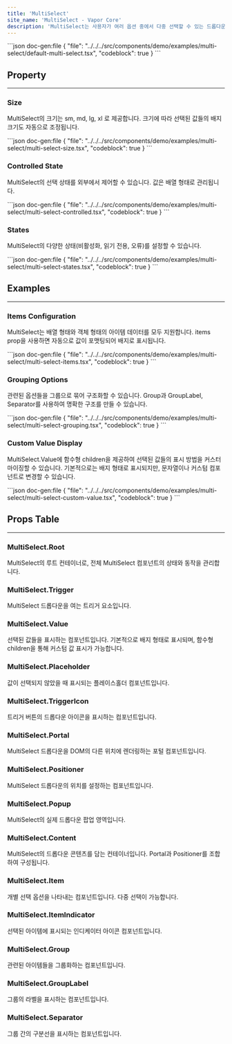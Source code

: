 ```yaml
---
title: 'MultiSelect'
site_name: 'MultiSelect - Vapor Core'
description: 'MultiSelect는 사용자가 여러 옵션 중에서 다중 선택할 수 있는 드롭다운 컴포넌트입니다. 선택된 값들은 배지 형태로 표시되며, 태그 선택, 필터링, 카테고리 선택 등에 사용됩니다.'
---
```


<Demo name="multi-select/default-multi-select">
```json doc-gen:file
{
    "file": "../../../src/components/demo/examples/multi-select/default-multi-select.tsx",
    "codeblock": true
}
```
</Demo>

## Property

---

### Size

MultiSelect의 크기는 sm, md, lg, xl 로 제공합니다. 크기에 따라 선택된 값들의 배지 크기도 자동으로 조정됩니다.

<Demo name="multi-select/multi-select-size">
```json doc-gen:file
{
    "file": "../../../src/components/demo/examples/multi-select/multi-select-size.tsx",
    "codeblock": true
}
```
</Demo>

### Controlled State

MultiSelect의 선택 상태를 외부에서 제어할 수 있습니다. 값은 배열 형태로 관리됩니다.

<Demo name="multi-select/multi-select-controlled">
```json doc-gen:file
{
    "file": "../../../src/components/demo/examples/multi-select/multi-select-controlled.tsx",
    "codeblock": true
}
```
</Demo>

### States

MultiSelect의 다양한 상태(비활성화, 읽기 전용, 오류)를 설정할 수 있습니다.

<Demo name="multi-select/multi-select-states">
```json doc-gen:file
{
    "file": "../../../src/components/demo/examples/multi-select/multi-select-states.tsx",
    "codeblock": true
}
```
</Demo>

## Examples

---

### Items Configuration

MultiSelect는 배열 형태와 객체 형태의 아이템 데이터를 모두 지원합니다. items prop을 사용하면 자동으로 값이 포맷팅되어 배지로 표시됩니다.

<Demo name="multi-select/multi-select-items">
```json doc-gen:file
{
    "file": "../../../src/components/demo/examples/multi-select/multi-select-items.tsx",
    "codeblock": true
}
```
</Demo>

### Grouping Options

관련된 옵션들을 그룹으로 묶어 구조화할 수 있습니다. Group과 GroupLabel, Separator를 사용하여 명확한 구조를 만들 수 있습니다.

<Demo name="multi-select/multi-select-grouping">
```json doc-gen:file
{
    "file": "../../../src/components/demo/examples/multi-select/multi-select-grouping.tsx",
    "codeblock": true
}
```
</Demo>

### Custom Value Display

MultiSelect.Value에 함수형 children을 제공하여 선택된 값들의 표시 방법을 커스터마이징할 수 있습니다. 기본적으로는 배지 형태로 표시되지만, 문자열이나 커스텀 컴포넌트로 변경할 수 있습니다.

<Demo name="multi-select/multi-select-custom-value">
```json doc-gen:file
{
    "file": "../../../src/components/demo/examples/multi-select/multi-select-custom-value.tsx",
    "codeblock": true
}
```
</Demo>

## Props Table

---

### MultiSelect.Root

MultiSelect의 루트 컨테이너로, 전체 MultiSelect 컴포넌트의 상태와 동작을 관리합니다.

<ComponentPropsTable file="multi-select" section="rootProps" />

### MultiSelect.Trigger

MultiSelect 드롭다운을 여는 트리거 요소입니다.

<ComponentPropsTable file="multi-select" section="triggerProps" />

### MultiSelect.Value

선택된 값들을 표시하는 컴포넌트입니다. 기본적으로 배지 형태로 표시되며, 함수형 children을 통해 커스텀 값 표시가 가능합니다.

<ComponentPropsTable file="multi-select" section="valueProps" />

### MultiSelect.Placeholder

값이 선택되지 않았을 때 표시되는 플레이스홀더 컴포넌트입니다.

<ComponentPropsTable file="multi-select" section="placeholderProps" />

### MultiSelect.TriggerIcon

트리거 버튼의 드롭다운 아이콘을 표시하는 컴포넌트입니다.

<ComponentPropsTable file="multi-select" section="triggerIconProps" />

### MultiSelect.Portal

MultiSelect 드롭다운을 DOM의 다른 위치에 렌더링하는 포털 컴포넌트입니다.

<ComponentPropsTable file="multi-select" section="portalProps" />

### MultiSelect.Positioner

MultiSelect 드롭다운의 위치를 설정하는 컴포넌트입니다.

<ComponentPropsTable file="multi-select" section="positionerProps" />

### MultiSelect.Popup

MultiSelect의 실제 드롭다운 팝업 영역입니다.

<ComponentPropsTable file="multi-select" section="popupProps" />

### MultiSelect.Content

MultiSelect의 드롭다운 콘텐츠를 담는 컨테이너입니다. Portal과 Positioner를 조합하여 구성됩니다.

<ComponentPropsTable file="multi-select" section="contentProps" />

### MultiSelect.Item

개별 선택 옵션을 나타내는 컴포넌트입니다. 다중 선택이 가능합니다.

<ComponentPropsTable file="multi-select" section="itemProps" />

### MultiSelect.ItemIndicator

선택된 아이템에 표시되는 인디케이터 아이콘 컴포넌트입니다.

<ComponentPropsTable file="multi-select" section="itemIndicatorProps" />

### MultiSelect.Group

관련된 아이템들을 그룹화하는 컴포넌트입니다.

<ComponentPropsTable file="multi-select" section="groupProps" />

### MultiSelect.GroupLabel

그룹의 라벨을 표시하는 컴포넌트입니다.

<ComponentPropsTable file="multi-select" section="groupLabelProps" />

### MultiSelect.Separator

그룹 간의 구분선을 표시하는 컴포넌트입니다.

<ComponentPropsTable file="multi-select" section="separatorProps" />
